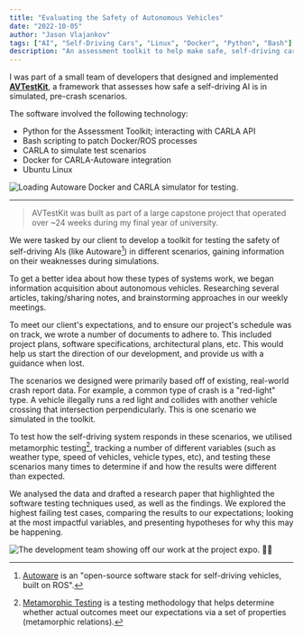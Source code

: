 ```yaml
---
title: "Evaluating the Safety of Autonomous Vehicles"
date: "2022-10-05"
author: "Jason Vlajankov"
tags: ["AI", "Self-Driving Cars", "Linux", "Docker", "Python", "Bash"]
description: "An assessment toolkit to help make safe, self-driving cars a reality."
---
```


I was part of a small team of developers that designed and implemented <b><a href="https://github.com/rjunderwood/avtestkit">AVTestKit</a></b>, a framework that assesses how safe a self-driving AI is in simulated, pre-crash scenarios.

The software involved the following technology:
- Python for the Assessment Toolkit; interacting with CARLA API
- Bash scripting to patch Docker/ROS processes
- CARLA to simulate test scenarios
- Docker for CARLA-Autoware integration
- Ubuntu Linux

![Loading Autoware Docker and CARLA simulator for testing.](/images/loading-autoware.png)

<hr />

> AVTestKit was built as part of a large capstone project that operated over ~24 weeks during my final year of university.

We were tasked by our client to develop a toolkit for testing the safety of self-driving AIs (like Autoware[^1]) in different scenarios, gaining information on their weaknesses during simulations.

To get a better idea about how these types of systems work, we began information acquisition about autonomous vehicles. Researching several articles, taking/sharing notes, and brainstorming approaches in our weekly meetings.

To meet our client's expectations, and to ensure our project's schedule was on track, we wrote a number of documents to adhere to. This included project plans, software specifications, architectural plans, etc. This would help us start the direction of our development, and provide us with a guidance when lost.

The scenarios we designed were primarily based off of existing, real-world crash report data. For example, a common type of crash is a "red-light" type. A vehicle illegally runs a red light and collides with another vehicle crossing that intersection perpendicularly. This is one scenario we simulated in the toolkit.

To test how the self-driving system responds in these scenarios, we utilised metamorphic testing[^2], tracking a number of different variables (such as weather type, speed of vehicles, vehicle types, etc), and testing these scenarios many times to determine if and how the results were different than expected.

We analysed the data and drafted a research paper that highlighted the software testing techniques used, as well as the findings. We explored the highest failing test cases, comparing the results to our expectations; looking at the most impactful variables, and presenting hypotheses for why this may be happening.


![The development team showing off our work at the project expo. 💪🚀](/images/IMG_4494.jpg)

[^1]: [Autoware](https://github.com/autowarefoundation/autoware) is an "open-source software stack for self-driving vehicles, built on ROS".
[^2]: [Metamorphic Testing](https://en.wikipedia.org/wiki/Metamorphic_testing) is a testing methodology that helps determine whether actual outcomes meet our expectations via a set of properties (metamorphic relations).
